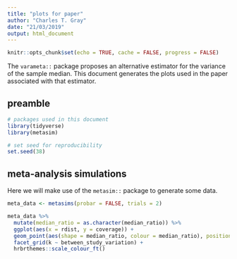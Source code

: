 ```yaml
---
title: "plots for paper"
author: "Charles T. Gray"
date: "21/03/2019"
output: html_document
---
```


```r
knitr::opts_chunk$set(echo = TRUE, cache = FALSE, progress = FALSE)
```



The `varameta::` package proposes an alternative estimator for the variance of the sample median. This document generates the plots used in the paper associated with that estimator.

## preamble

```r
# packages used in this document
library(tidyverse)
library(metasim)

```

```r
# set seed for reproducibility
set.seed(38)
```


## meta-analysis simulations

Here we will make use of the `metasim::` package to generate some data.

```r

meta_data <- metasims(probar = FALSE, trials = 2)

```

```r
meta_data %>%
  mutate(median_ratio = as.character(median_ratio)) %>% 
  ggplot(aes(x = rdist, y = coverage)) +
  geom_point(aes(shape = median_ratio, colour = median_ratio), position = "jitter", alpha = 0.7) +
  facet_grid(k ~ between_study_variation) +
  hrbrthemes::scale_colour_ft()


```


